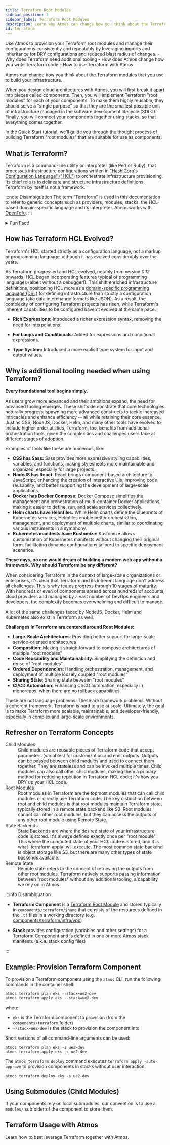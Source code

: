 ```yaml
---
title: Terraform Root Modules
sidebar_position: 3
sidebar_label: Terraform Root Modules
description: Learn why Atmos can change how you think about the Terraform modules that you use to build your infrastructure.
id: terraform
---
```


<Intro>
Use Atmos to provision your Terraform root modules and manage their configurations consistently and repeatably
by leveraging imports and inheritance for DRY configurations and reduced blast radius of changes.
</Intro>

<KeyPoints>
- Why does Terraform need additional tooling
- How does Atmos change how you write Terraform code
- How to use Terraform with Atmos
</KeyPoints>

Atmos can change how you think about the Terraform modules that you use to build your infrastructure.

When you design cloud architectures with Atmos, you will first break it apart into pieces called components.
Then, you will implement Terraform "root modules" for each of your components.
To make them highly reusable, they should serve a "single purpose" so that they are the smallest possible
unit of infrastructure managed in the software development lifecycle (SDLC).
Finally, you will connect your components together using stacks, so that everything comes together.

In the [Quick Start](/quick-start/simple) tutorial, we’ll guide you through the thought process of building Terraform "root modules" that are suitable for use as components.


## What is Terraform?

Terraform is a command-line utility or interpreter (like Perl or Ruby), that processes infrastructure configurations
written in ["HashiCorp's Configuration Language" ("HCL")](https://en.wikipedia.org/wiki/HCL) to orchestrate infrastructure provisioning.
Its chief role is to delineate and structure infrastructure definitions. Terraform by itself is not a framework.

:::note Disambiguation
The term “Terraform” is used in this documentation to refer to generic concepts such as providers, modules, stacks, the
HCL-based domain-specific language and its interpreter. Atmos works with [OpenTofu](/core-concepts/projects/configuration/opentofu).
:::

<details>
<summary>Fun Fact!</summary>

HCL is backward compatible with JSON, although it's not a strict superset of JSON.
HCL is more human-friendly and readable, while JSON is often used for machine-generated configurations.
This means you can write Terraform configurations in HCL or JSON, and Terraform will understand them.
This feature is particularly useful for programmatically generating configurations or integration with systems that already use JSON.
</details>

## How has Terraform HCL Evolved?

Terraform's HCL started strictly as a configuration language, not a markup or programming language, although it has evolved
considerably over the years.

As Terraform progressed and HCL evolved, notably from version _0.12_ onwards, HCL began incorporating features typical
of programming languages (albeit without a debugger!). This shift enriched infrastructure definitions, positioning HCL
more as a [domain-specific programming language (DSL)](https://en.wikipedia.org/wiki/Domain-specific_language) for
defining infrastructure than strictly a configuration language (aka data interchange formats like JSON). As a result,
the complexity of configuring Terraform projects has risen, while Terraform's inherent capabilities to be configured
haven't evolved at the same pace.

- **Rich Expressions:** Introduced a richer expression syntax, removing the need for interpolations.

- **For Loops and Conditionals:** Added for expressions and conditional expressions.

- **Type System:** Introduced a more explicit type system for input and output values.

## Why is additional tooling needed when using Terraform?

**Every foundational tool begins simply.**

As users grow more advanced and their ambitions expand, the need for advanced tooling emerges. These shifts demonstrate that core
technologies naturally progress, spawning more advanced constructs to tackle increased intricacies and enhance efficiency -- all
while retaining their core essence. Just as CSS, NodeJS, Docker, Helm, and many other tools have evolved to
include higher-order utilities, Terraform, too, benefits from additional orchestration tools, given the complexities and challenges
users face at different stages of adoption.

Examples of tools like these are numerous, like:

- **CSS has Sass:** Sass provides more expressive styling capabilities, variables, and functions, making stylesheets more maintainable and organized, especially for large projects.
- **NodeJS has React:** React brings component-based architecture to JavaScript, enhancing the creation of interactive UIs, improving code reusability, and better supporting the development of large-scale applications.
- **Docker has Docker Compose:** Docker Compose simplifies the management and orchestration of multi-container Docker applications, making it easier to define, run, and scale services collectively.
- **Helm charts have Helmfiles:** While Helm charts define the blueprints of Kubernetes services, Helmfiles enable better orchestration, management, and deployment of multiple charts, similar to coordinating various instruments in a symphony.
- **Kubernetes manifests have Kustomize:** Kustomize allows customization of Kubernetes manifests without changing their original form, facilitating dynamic configurations tailored to specific deployment scenarios.

**These days, no one would dream of building a modern web app without a framework. Why should Terraform be any different?**

When considering Terraform in the context of large-scale organizations or enterprises, it's clear that Terraform and its inherent language don't address all challenges. This is why teams progress through [10 stages of maturity](/introduction/why-atmos). With hundreds or even of components spread across hundreds of accounts, cloud providers and managed by a vast number of DevOps engineers and developers, the complexity becomes overwhelming and difficult to manage.

A lot of the same challenges faced by NodeJS, Docker, Helm and Kubernetes also exist in Terraform as well.

**Challenges in Terraform are centered around Root Modules:**
- **Large-Scale Architectures**: Providing better support for large-scale service-oriented architectures
- **Composition**: Making it straightforward to compose architectures of multiple "root modules"
- **Code Reusability and Maintainability**: Simplifying the definition and reuse of "root modules"
- **Ordered Dependencies**: Handling orchestration, management, and deployment of multiple loosely coupled "root modules"
- **Sharing State**: Sharing state between "root modules"
- **CI/CD Automation**: Enhancing CI/CD automation, especially in monorepos, when there are no rollback capabilities

These are not language problems. These are framework problems. Without a coherent framework, Terraform is hard to use at scale.
Ultimately, the goal is to make Terraform more scalable, maintainable, and developer-friendly, especially in complex and large-scale environments.

## Refresher on Terraform Concepts

<dl>
<dt>Child Modules</dt>
<dd>Child modules are reusable pieces of Terraform code that accept parameters (variables) for customization and emit outputs.
    Outputs can be passed between child modules and used to connect them together.
    They are stateless and can be invoked multiple times. Child modules can also call other child modules, making
    them a primary method for reducing repetition in Terraform HCL code; it's how you DRY up your HCL code.</dd>

<dt>Root Modules</dt>
<dd>Root modules in Terraform are the topmost modules that can call child modules or directly use Terraform code.
    The key distinction between root and child modules is that root modules maintain Terraform state,
    typically stored in a remote state backend like S3. Root modules cannot call other root modules,
    but they can access the outputs of any other root module using Remote State.</dd>

<dt>State Backends</dt>
<dd>State Backends are where the desired state of your infrastructure code is stored.
    It's always defined exactly once per "root module". This where the computed state of your HCL code is stored,
    and it is what `terraform apply` will execute. The most common state backend is object storage
    like S3, but there are many other types of state backends available.</dd>

<dt>Remote State</dt>
<dd>Remote state refers to the concept of retrieving the outputs from other root modules.
    Terraform natively supports passing information between "root modules" without any additional tooling,
    a capability we rely on in Atmos.</dd>
</dl>


:::info Disambiguation

- **Terraform Component** is a [Terraform Root Module](https://developer.hashicorp.com/terraform/language/modules#the-root-module) and stored typically in `components/terraform/$name` that consists of the resources defined in the `.tf` files in a working directory
  (e.g. [components/terraform/infra/vpc](https://github.com/cloudposse/atmos/tree/main/examples/quick-start-advanced/components/terraform/vpc))

- **Stack** provides configuration (variables and other settings) for a Terraform Component and is defined in one or more Atmos stack manifests
  (a.k.a. stack config files)

:::


## Example: Provision Terraform Component

To provision a Terraform component using the `atmos` CLI, run the following commands in the container shell:

```console
atmos terraform plan eks --stack=ue2-dev
atmos terraform apply eks --stack=ue2-dev
```

where:

- `eks` is the Terraform component to provision (from the `components/terraform` folder)
- `--stack=ue2-dev` is the stack to provision the component into

Short versions of all command-line arguments can be used:

```console
atmos terraform plan eks -s ue2-dev
atmos terraform apply eks -s ue2-dev
```

The `atmos terraform deploy` command executes `terraform apply -auto-approve` to provision components in stacks without
user interaction:

```console
atmos terraform deploy eks -s ue2-dev
```

## Using Submodules (Child Modules)

If your components rely on local submodules, our convention is to use a `modules/` subfolder of the component to store them.


## Terraform Usage with Atmos

Learn how to best leverage Terraform together with Atmos.

<DocCardList/>
